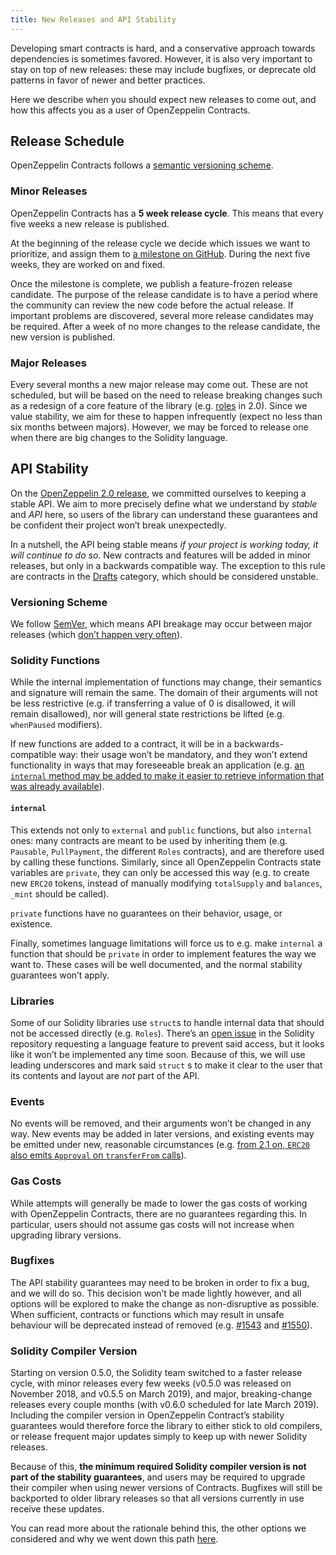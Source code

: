 ```yaml
---
title: New Releases and API Stability
---
```


Developing smart contracts is hard, and a conservative approach towards dependencies is sometimes favored. However, it is also very important to stay on top of new releases: these may include bugfixes, or deprecate old patterns in favor of newer and better practices.

Here we describe when you should expect new releases to come out, and how this affects you as a user of OpenZeppelin Contracts.

## Release Schedule

OpenZeppelin Contracts follows a [semantic versioning scheme](#versioning-scheme).

### Minor Releases

OpenZeppelin Contracts has a **5 week release cycle**. This means that every five weeks a new release is published.

At the beginning of the release cycle we decide which issues we want to prioritize, and assign them to [a milestone on GitHub](https://github.com/OpenZeppelin/openzeppelin-contracts/milestones). During the next five weeks, they are worked on and fixed.

Once the milestone is complete, we publish a feature-frozen release candidate. The purpose of the release candidate is to have a period where the community can review the new code before the actual release. If important problems are discovered, several more release candidates may be required. After a week of no more changes to the release candidate, the new version is published.

### Major Releases

Every several months a new major release may come out. These are not scheduled, but will be based on the need to release breaking changes such as a redesign of a core feature of the library (e.g. [roles](https://github.com/OpenZeppelin/openzeppelin-contracts/issues/1146) in 2.0). Since we value stability, we aim for these to happen infrequently (expect no less than six months between majors). However, we may be forced to release one when there are big changes to the Solidity language.

## API Stability

On the [OpenZeppelin 2.0 release](https://github.com/OpenZeppelin/openzeppelin-contracts/releases/tag/v2.0.0), we committed ourselves to keeping a stable API. We aim to more precisely define what we understand by _stable_ and _API_ here, so users of the library can understand these guarantees and be confident their project won’t break unexpectedly.

In a nutshell, the API being stable means _if your project is working today, it will continue to do so_. New contracts and features will be added in minor releases, but only in a backwards compatible way. The exception to this rule are contracts in the [Drafts](contracts/v5.x/api/drafts.mdx) category, which should be considered unstable.

### Versioning Scheme

We follow [SemVer](https://semver.org/), which means API breakage may occur between major releases (which [don’t happen very often](#release-schedule)).

### Solidity Functions

While the internal implementation of functions may change, their semantics and signature will remain the same. The domain of their arguments will not be less restrictive (e.g. if transferring a value of 0 is disallowed, it will remain disallowed), nor will general state restrictions be lifted (e.g. `whenPaused` modifiers).

If new functions are added to a contract, it will be in a backwards-compatible way: their usage won’t be mandatory, and they won’t extend functionality in ways that may foreseeable break an application (e.g. [an `internal` method may be added to make it easier to retrieve information that was already available](https://github.com/OpenZeppelin/openzeppelin-contracts/issues/1512)).

#### `internal`

This extends not only to `external` and `public` functions, but also `internal` ones: many contracts are meant to be used by inheriting them (e.g. `Pausable`, `PullPayment`, the different `Roles` contracts), and are therefore used by calling these functions. Similarly, since all OpenZeppelin Contracts state variables are `private`, they can only be accessed this way (e.g. to create new `ERC20` tokens, instead of manually modifying `totalSupply` and `balances`, `_mint` should be called).

`private` functions have no guarantees on their behavior, usage, or existence.

Finally, sometimes language limitations will force us to e.g. make `internal` a function that should be `private` in order to implement features the way we want to. These cases will be well documented, and the normal stability guarantees won’t apply.

### Libraries

Some of our Solidity libraries use `struct`s to handle internal data that should not be accessed directly (e.g. `Roles`). There’s an [open issue](https://github.com/ethereum/solidity/issues/4637) in the Solidity repository requesting a language feature to prevent said access, but it looks like it won’t be implemented any time soon. Because of this, we will use leading underscores and mark said `struct` s to make it clear to the user that its contents and layout are _not_ part of the API.

### Events

No events will be removed, and their arguments won’t be changed in any way. New events may be added in later versions, and existing events may be emitted under new, reasonable circumstances (e.g. [from 2.1 on, `ERC20` also emits `Approval` on `transferFrom` calls](https://github.com/OpenZeppelin/openzeppelin-contracts/issues/707)).

### Gas Costs

While attempts will generally be made to lower the gas costs of working with OpenZeppelin Contracts, there are no guarantees regarding this. In particular, users should not assume gas costs will not increase when upgrading library versions.

### Bugfixes

The API stability guarantees may need to be broken in order to fix a bug, and we will do so. This decision won’t be made lightly however, and all options will be explored to make the change as non-disruptive as possible. When sufficient, contracts or functions which may result in unsafe behaviour will be deprecated instead of removed (e.g. [#1543](https://github.com/OpenZeppelin/openzeppelin-contracts/pull/1543) and [#1550](https://github.com/OpenZeppelin/openzeppelin-contracts/pull/1550)).

### Solidity Compiler Version

Starting on version 0.5.0, the Solidity team switched to a faster release cycle, with minor releases every few weeks (v0.5.0 was released on November 2018, and v0.5.5 on March 2019), and major, breaking-change releases every couple months (with v0.6.0 scheduled for late March 2019). Including the compiler version in OpenZeppelin Contract’s stability guarantees would therefore force the library to either stick to old compilers, or release frequent major updates simply to keep up with newer Solidity releases.

Because of this, **the minimum required Solidity compiler version is not part of the stability guarantees**, and users may be required to upgrade their compiler when using newer versions of Contracts. Bugfixes will still be backported to older library releases so that all versions currently in use receive these updates.

You can read more about the rationale behind this, the other options we considered and why we went down this path [here](https://github.com/OpenZeppelin/openzeppelin-contracts/issues/1498#issuecomment-449191611).
